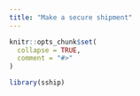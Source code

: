 ```yaml
---
title: "Make a secure shipment"
---
```


```r
knitr::opts_chunk$set(
  collapse = TRUE,
  comment = "#>"
)
```

```r
library(sship)
```
